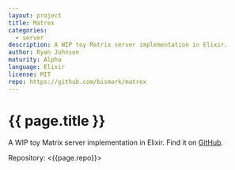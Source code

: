 ```yaml
---
layout: project
title: Matrex
categories:
  - server
description: A WIP toy Matrix server implementation in Elixir.
author: Ryan Johnson
maturity: Alpha
language: Elixir
license: MIT
repo: https://github.com/bismark/matrex
---
```


# {{ page.title }}
A WIP toy Matrix server implementation in Elixir. Find it on [GitHub](https://github.com/bismark/matrex).

Repository: <{{page.repo}}>
